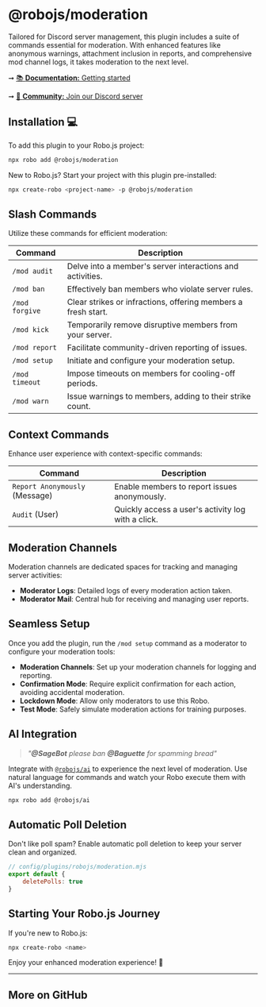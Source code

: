 
# @robojs/moderation

Tailored for Discord server management, this plugin includes a suite of commands essential for moderation. With enhanced features like anonymous warnings, attachment inclusion in reports, and comprehensive mod channel logs, it takes moderation to the next level.

➞ [📚 **Documentation:** Getting started](https://roboplay.dev/docs)

➞ [🚀 **Community:** Join our Discord server](https://roboplay.dev/discord)

## Installation 💻

To add this plugin to your Robo.js project:

```bash
npx robo add @robojs/moderation
```

New to Robo.js? Start your project with this plugin pre-installed:

```bash
npx create-robo <project-name> -p @robojs/moderation
```

## Slash Commands

Utilize these commands for efficient moderation:

| Command        | Description                                                   |
| -------------- | ------------------------------------------------------------- |
| `/mod audit`   | Delve into a member's server interactions and activities.     |
| `/mod ban`     | Effectively ban members who violate server rules.             |
| `/mod forgive` | Clear strikes or infractions, offering members a fresh start. |
| `/mod kick`    | Temporarily remove disruptive members from your server.       |
| `/mod report`  | Facilitate community-driven reporting of issues.              |
| `/mod setup`   | Initiate and configure your moderation setup.                 |
| `/mod timeout` | Impose timeouts on members for cooling-off periods.           |
| `/mod warn`    | Issue warnings to members, adding to their strike count.      |

## Context Commands

Enhance user experience with context-specific commands:

| Command                        | Description                                        |
| ------------------------------ | -------------------------------------------------- |
| `Report Anonymously` (Message) | Enable members to report issues anonymously.       |
| `Audit` (User)                 | Quickly access a user's activity log with a click. |

## Moderation Channels

Moderation channels are dedicated spaces for tracking and managing server activities:

<!-- - **Audit Logs**: Comprehensive records of user interactions and changes. -->

- **Moderator Logs**: Detailed logs of every moderation action taken.
- **Moderator Mail**: Central hub for receiving and managing user reports.

## Seamless Setup

Once you add the plugin, run the `/mod setup` command as a moderator to configure your moderation tools:

- **Moderation Channels**: Set up your moderation channels for logging and reporting.
- **Confirmation Mode**: Require explicit confirmation for each action, avoiding accidental moderation.
- **Lockdown Mode**: Allow only moderators to use this Robo.
- **Test Mode**: Safely simulate moderation actions for training purposes.

## AI Integration

> _"**@SageBot** please ban **@Baguette** for spamming bread"_

Integrate with [`@robojs/ai`](https://github.com/Wave-Play/robo.js/tree/main/packages/plugin-ai) to experience the next level of moderation. Use natural language for commands and watch your Robo execute them with AI's understanding.

```bash
npx robo add @robojs/ai
```

## Automatic Poll Deletion

Don't like poll spam? Enable automatic poll deletion to keep your server clean and organized.

```js
// config/plugins/robojs/moderation.mjs
export default {
	deletePolls: true
}
```

## Starting Your Robo.js Journey

If you're new to Robo.js:

```bash
npx create-robo <name>
```

Enjoy your enhanced moderation experience! 🚀


---

## More on GitHub

<CardRow><Card href="https://dev.to/waveplay/how-to-build-a-discord-activity-easily-with-robojs-5bng" title="🔗 GitHub Repository" description="Explore source code on GitHub."/></CardRow>